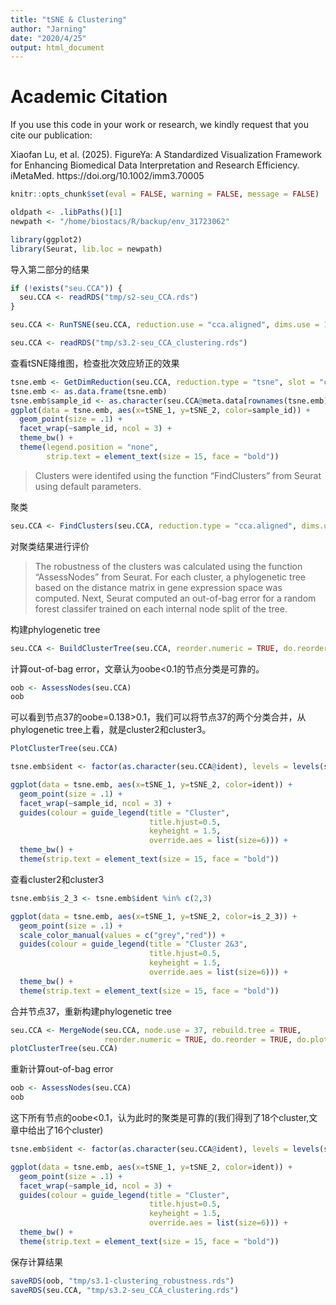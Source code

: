 ```yaml
---
title: "tSNE & Clustering"
author: "Jarning"
date: "2020/4/25"
output: html_document
---
```


# Academic Citation
If you use this code in your work or research, we kindly request that you cite our publication:

Xiaofan Lu, et al. (2025). FigureYa: A Standardized Visualization Framework for Enhancing Biomedical Data Interpretation and Research Efficiency. iMetaMed. https://doi.org/10.1002/imm3.70005

```r
knitr::opts_chunk$set(eval = FALSE, warning = FALSE, message = FALSE)
```

```r
oldpath <- .libPaths()[1]
newpath <- "/home/biostacs/R/backup/env_31723062"
```

```r
library(ggplot2)
library(Seurat, lib.loc = newpath)
```

导入第二部分的结果
```r
if (!exists("seu.CCA")) {
  seu.CCA <- readRDS("tmp/s2-seu_CCA.rds")
}

seu.CCA <- RunTSNE(seu.CCA, reduction.use = "cca.aligned", dims.use = 1:20)
```

```r
seu.CCA <- readRDS("tmp/s3.2-seu_CCA_clustering.rds")
```

查看tSNE降维图，检查批次效应矫正的效果
```r
tsne.emb <- GetDimReduction(seu.CCA, reduction.type = "tsne", slot = "cell.embeddings")
tsne.emb <- as.data.frame(tsne.emb)
tsne.emb$sample_id <- as.character(seu.CCA@meta.data[rownames(tsne.emb),]$sample_id)
ggplot(data = tsne.emb, aes(x=tSNE_1, y=tSNE_2, color=sample_id)) + 
  geom_point(size = .1) +
  facet_wrap(~sample_id, ncol = 3) + 
  theme_bw() + 
  theme(legend.position = "none",
        strip.text = element_text(size = 15, face = "bold"))
```

> Clusters were identifed using the function “FindClusters” from Seurat using default parameters.

聚类
```r
seu.CCA <- FindClusters(seu.CCA, reduction.type = "cca.aligned", dims.use = 1:20, save.SNN = TRUE)
```

对聚类结果进行评价<br>

> The robustness of the clusters was calculated using the function “AssessNodes” from Seurat. For each cluster, a phylogenetic tree based on the distance matrix in gene expression space was computed. Next, Seurat computed an out-of-bag error for a random forest classifer trained on each internal node split of the tree.

构建phylogenetic tree 
```r
seu.CCA <- BuildClusterTree(seu.CCA, reorder.numeric = TRUE, do.reorder = TRUE, do.plot = FALSE)
```

计算out-of-bag error，文章认为oobe<0.1的节点分类是可靠的。
```r
oob <- AssessNodes(seu.CCA)
oob
```

可以看到节点37的oobe=0.138>0.1，我们可以将节点37的两个分类合并，从phylogenetic tree上看，就是cluster2和cluster3。

```r
PlotClusterTree(seu.CCA)
```

```r
tsne.emb$ident <- factor(as.character(seu.CCA@ident), levels = levels(seu.CCA@ident))

ggplot(data = tsne.emb, aes(x=tSNE_1, y=tSNE_2, color=ident)) + 
  geom_point(size = .1) +
  facet_wrap(~sample_id, ncol = 3) + 
  guides(colour = guide_legend(title = "Cluster", 
                               title.hjust=0.5, 
                               keyheight = 1.5, 
                               override.aes = list(size=6))) + 
  theme_bw() + 
  theme(strip.text = element_text(size = 15, face = "bold"))
```

查看cluster2和cluster3
```r
tsne.emb$is_2_3 <- tsne.emb$ident %in% c(2,3)

ggplot(data = tsne.emb, aes(x=tSNE_1, y=tSNE_2, color=is_2_3)) + 
  geom_point(size = .1) +
  scale_color_manual(values = c("grey","red")) + 
  guides(colour = guide_legend(title = "Cluster 2&3",
                               title.hjust=0.5, 
                               keyheight = 1.5, 
                               override.aes = list(size=6))) + 
  theme_bw() + 
  theme(strip.text = element_text(size = 15, face = "bold"))
```

合并节点37，重新构建phylogenetic tree
```r
seu.CCA <- MergeNode(seu.CCA, node.use = 37, rebuild.tree = TRUE, 
                     reorder.numeric = TRUE, do.reorder = TRUE, do.plot = FALSE)
plotClusterTree(seu.CCA)
```

重新计算out-of-bag error
```r
oob <- AssessNodes(seu.CCA)
oob
```

这下所有节点的oobe<0.1，认为此时的聚类是可靠的(我们得到了18个cluster,文章中给出了16个cluster)

```r
tsne.emb$ident <- factor(as.character(seu.CCA@ident), levels = levels(seu.CCA@ident))

ggplot(data = tsne.emb, aes(x=tSNE_1, y=tSNE_2, color=ident)) + 
  geom_point(size = .1) +
  facet_wrap(~sample_id, ncol = 3) + 
  guides(colour = guide_legend(title = "Cluster", 
                               title.hjust=0.5, 
                               keyheight = 1.5, 
                               override.aes = list(size=6))) + 
  theme_bw() + 
  theme(strip.text = element_text(size = 15, face = "bold"))
```

保存计算结果
```r
saveRDS(oob, "tmp/s3.1-clustering_robustness.rds")
saveRDS(seu.CCA, "tmp/s3.2-seu_CCA_clustering.rds")
```
